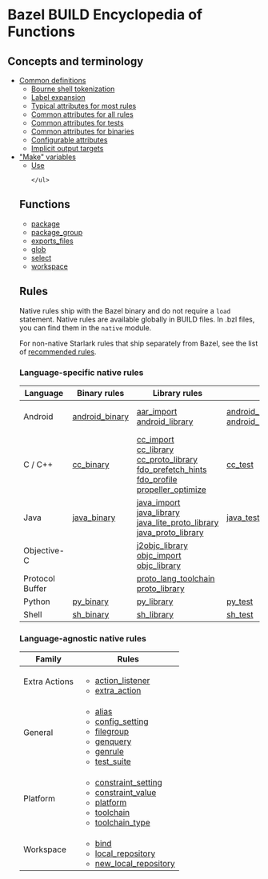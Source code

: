 <html devsite>
<head>
  <meta name="project_path" value="/_project.yaml">
  <meta name="book_path" value="/versions/6.3.0/_book.yaml">
</head>
<body>

<h1 class="page-title">Bazel BUILD Encyclopedia of Functions</h1>
<h2>Concepts and terminology</h2>

<ul>
  <li>
    <a href="/versions/6.3.0/reference/be/common-definitions">Common definitions</a>
    <ul>
      <li><a href="/versions/6.3.0/reference/be/common-definitions#sh-tokenization">Bourne shell tokenization</a></li>
      <li><a href="/versions/6.3.0/reference/be/common-definitions#label-expansion">Label expansion</a></li>
      <li><a href="/versions/6.3.0/reference/be/common-definitions#typical-attributes">Typical attributes for most rules</a></li>
      <li><a href="/versions/6.3.0/reference/be/common-definitions#common-attributes">Common attributes for all rules</a></li>
      <li><a href="/versions/6.3.0/reference/be/common-definitions#common-attributes-tests">Common attributes for tests</a></li>
      <li><a href="/versions/6.3.0/reference/be/common-definitions#common-attributes-binaries">Common attributes for binaries</a></li>
      <li><a href="/versions/6.3.0/reference/be/common-definitions#configurable-attributes">Configurable attributes</a></li>
      <li><a href="/versions/6.3.0/reference/be/common-definitions#implicit-outputs">Implicit output targets</a></li>
    </ul>
  </li>
  <li>
    <a href="/versions/6.3.0/reference/be/make-variables">"Make" variables</a>
    <ul class="be-toc">
      <li><a href="/versions/6.3.0/reference/be/make-variables#use">Use</a></li>

    </ul>
  </li>
</ul>

<h2>Functions</h2>

<ul class="be-toc">
  <li><a href="/versions/6.3.0/reference/be/functions.html#package">package</a></li>
  <li><a href="/versions/6.3.0/reference/be/functions.html#package_group">package_group</a></li>

  <li><a href="/versions/6.3.0/reference/be/functions.html#exports_files">exports_files</a></li>
  <li><a href="/versions/6.3.0/reference/be/functions.html#glob">glob</a></li>
  <li><a href="/versions/6.3.0/reference/be/functions.html#select">select</a></li>
  <li><a href="/versions/6.3.0/rules/lib/globals#workspace">workspace</a></li>
</ul>

<h2>Rules</h2>

Native rules ship with the Bazel binary and do not require a <code>load</code> statement.
Native rules are available globally in BUILD files. In .bzl files, you can find them in
the <code>native</code> module.

For non-native Starlark rules that ship separately from Bazel, see the list of
<a href="/versions/6.3.0/rules/rules#recommended-rules">recommended rules</a>.

<h3>Language-specific native rules</h3>


<table class="table table-condensed table-striped" summary="Table of rules sorted by language">
  <thead>
    <tr>
      <th>Language</th>
      <th>Binary rules</th>
      <th>Library rules</th>
      <th>Test rules</th>
      <th>Other rules</th>
    </tr>
  </thead>
  <tbody>
            <tr>
        <td class="lang">Android</td>
                    <td>
                    <a href="android.html#android_binary">android_binary</a>
          <br />
                </td>
              <td>
                    <a href="android.html#aar_import">aar_import</a>
          <br />
                    <a href="android.html#android_library">android_library</a>
          <br />
                </td>
              <td>
                    <a href="android.html#android_instrumentation_test">android_instrumentation_test</a>
          <br />
                    <a href="android.html#android_local_test">android_local_test</a>
          <br />
                </td>
              <td>
                    <a href="android.html#android_device">android_device</a>
          <br />
                    <a href="android.html#android_ndk_repository">android_ndk_repository</a>
          <br />
                    <a href="android.html#android_sdk_repository">android_sdk_repository</a>
          <br />
                </td>
            </tr>
                <tr>
        <td class="lang">C / C++</td>
                    <td>
                    <a href="c-cpp.html#cc_binary">cc_binary</a>
          <br />
                </td>
              <td>
                    <a href="c-cpp.html#cc_import">cc_import</a>
          <br />
                    <a href="c-cpp.html#cc_library">cc_library</a>
          <br />
                    <a href="c-cpp.html#cc_proto_library">cc_proto_library</a>
          <br />
                    <a href="c-cpp.html#fdo_prefetch_hints">fdo_prefetch_hints</a>
          <br />
                    <a href="c-cpp.html#fdo_profile">fdo_profile</a>
          <br />
                    <a href="c-cpp.html#propeller_optimize">propeller_optimize</a>
          <br />
                </td>
              <td>
                    <a href="c-cpp.html#cc_test">cc_test</a>
          <br />
                </td>
              <td>
                    <a href="c-cpp.html#cc_toolchain">cc_toolchain</a>
          <br />
                    <a href="c-cpp.html#cc_toolchain_suite">cc_toolchain_suite</a>
          <br />
                </td>
            </tr>
                <tr>
        <td class="lang">Java</td>
                    <td>
                    <a href="java.html#java_binary">java_binary</a>
          <br />
                </td>
              <td>
                    <a href="java.html#java_import">java_import</a>
          <br />
                    <a href="java.html#java_library">java_library</a>
          <br />
                    <a href="java.html#java_lite_proto_library">java_lite_proto_library</a>
          <br />
                    <a href="java.html#java_proto_library">java_proto_library</a>
          <br />
                </td>
              <td>
                    <a href="java.html#java_test">java_test</a>
          <br />
                </td>
              <td>
                    <a href="java.html#java_package_configuration">java_package_configuration</a>
          <br />
                    <a href="java.html#java_plugin">java_plugin</a>
          <br />
                    <a href="java.html#java_runtime">java_runtime</a>
          <br />
                    <a href="java.html#java_toolchain">java_toolchain</a>
          <br />
                </td>
            </tr>
                <tr>
        <td class="lang">Objective-C</td>
                    <td>
                </td>
              <td>
                    <a href="objective-c.html#j2objc_library">j2objc_library</a>
          <br />
                    <a href="objective-c.html#objc_import">objc_import</a>
          <br />
                    <a href="objective-c.html#objc_library">objc_library</a>
          <br />
                </td>
              <td>
                </td>
              <td>
                    <a href="objective-c.html#available_xcodes">available_xcodes</a>
          <br />
                    <a href="objective-c.html#xcode_config">xcode_config</a>
          <br />
                    <a href="objective-c.html#xcode_version">xcode_version</a>
          <br />
                </td>
            </tr>
                <tr>
        <td class="lang">Protocol Buffer</td>
                    <td>
                </td>
              <td>
                    <a href="protocol-buffer.html#proto_lang_toolchain">proto_lang_toolchain</a>
          <br />
                    <a href="protocol-buffer.html#proto_library">proto_library</a>
          <br />
                </td>
              <td>
                </td>
              <td>
                </td>
            </tr>
                <tr>
        <td class="lang">Python</td>
                    <td>
                    <a href="python.html#py_binary">py_binary</a>
          <br />
                </td>
              <td>
                    <a href="python.html#py_library">py_library</a>
          <br />
                </td>
              <td>
                    <a href="python.html#py_test">py_test</a>
          <br />
                </td>
              <td>
                    <a href="python.html#py_runtime">py_runtime</a>
          <br />
                </td>
            </tr>
                <tr>
        <td class="lang">Shell</td>
                    <td>
                    <a href="shell.html#sh_binary">sh_binary</a>
          <br />
                </td>
              <td>
                    <a href="shell.html#sh_library">sh_library</a>
          <br />
                </td>
              <td>
                    <a href="shell.html#sh_test">sh_test</a>
          <br />
                </td>
              <td>
                </td>
            </tr>
        </tbody>

</table>
<h3>Language-agnostic native rules</h3>

<table class="table table-condensed table-striped" summary="Table of rules not specific to a programming language">
  <thead>
    <tr>
      <th>Family</th>
      <th>Rules</th>
    </tr>
  </thead>
  <tbody>
            <tr>
        <td class="lang">Extra Actions</td>
        <td>
          <ul class="hlist">
                      <li>  <a href="extra-actions.html#action_listener">action_listener</a>
                      <li>  <a href="extra-actions.html#extra_action">extra_action</a>
                    </ul>
        </td>
      </tr>
                <tr>
        <td class="lang">General</td>
        <td>
          <ul class="hlist">
                      <li>  <a href="general.html#alias">alias</a>
                      <li>  <a href="general.html#config_setting">config_setting</a>
                      <li>  <a href="general.html#filegroup">filegroup</a>
                      <li>  <a href="general.html#genquery">genquery</a>
                      <li>  <a href="general.html#genrule">genrule</a>
                      <li>  <a href="general.html#test_suite">test_suite</a>
                    </ul>
        </td>
      </tr>
                <tr>
        <td class="lang">Platform</td>
        <td>
          <ul class="hlist">
                      <li>  <a href="platform.html#constraint_setting">constraint_setting</a>
                      <li>  <a href="platform.html#constraint_value">constraint_value</a>
                      <li>  <a href="platform.html#platform">platform</a>
                      <li>  <a href="platform.html#toolchain">toolchain</a>
                      <li>  <a href="platform.html#toolchain_type">toolchain_type</a>
                    </ul>
        </td>
      </tr>
                <tr>
        <td class="lang">Workspace</td>
        <td>
          <ul class="hlist">
                      <li>  <a href="workspace.html#bind">bind</a>
                      <li>  <a href="workspace.html#local_repository">local_repository</a>
                      <li>  <a href="workspace.html#new_local_repository">new_local_repository</a>
                    </ul>
        </td>
      </tr>
        </tbody>

</table>
</body>
</html>
